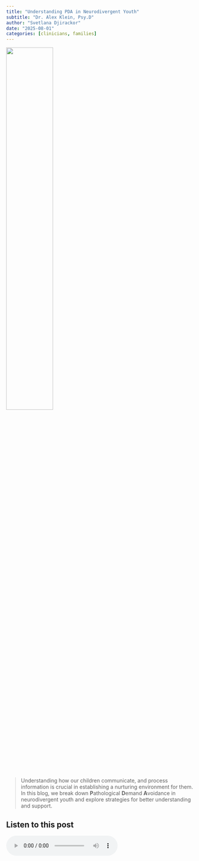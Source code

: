```yaml
---
title: "Understanding PDA in Neurodivergent Youth"
subtitle: "Dr. Alex Klein, Psy.D"
author: "Svetlana Djirackor"
date: "2025-08-01"
categories: [clinicians, families]
--- 
```


![](../figures/pda.png){width=50% fig-align="center"}

>
Understanding how our children communicate, and process information is crucial in establishing a nurturing environment for them. In this blog, we break down **P**athological **D**emand **A**voidance in neurodivergent youth and explore strategies for better understanding and support.

## Listen to this post

<audio controls>
  <source src="../../audio/pda/understanding_pda.mp3" type="audio/mpeg">
  Your browser does not support the audio element.
</audio>

## What is PDA?

Pathological Demand Avoidance (PDA) is a pattern of behavior in which a child goes to the extreme to avoid anything that feels like a demand even if the child may have the ability to complete a certain task. This behavior is termed "pathological" because it interferes with the child's functioning at school or at home.

## PDA Core Features
Some of the core features of PDA are:

-	An extreme, anxiety-based need for autonomy and control
-	Children (and adults) have a highly sensitive stress response system
-	Hypersensitive neuroception – automatic/unconscious system for detecting threat/safety
-	Perception of a loss of autonomy can have an extreme response

In some cases, PDA also manifests through the following characteristics

-	Social differences may be more subtle
-	Role play and pretend can be extreme
-	Hyperfocus can be on other people
-	Unable to comply with the daily demands of life
-	Sometimes can’t make themselves do things they want to do
-	May not see hierarchy or age differences
-	School refusal – presentation at home v at school

## PDA vs Other Types of Demand Avoidance
Demand avoidance is quite common and may not necessarily indicate PDA. Learn more about the differences between these two responses to demands, in [this article](https://neurodivergentinsights.com/pda-or-demand-avoidance/?srsltid=AfmBOor5rG6vXr6IRoPaxqClRblt33E-UBlB16K4vhDVWBNojQBQtVry).

There are many reasons why your child may avoid completing a task you ask them to do. This avoidance is often due to difficulty with:

-	Sensory experience
-	Initiating tasks
-	Switching from one task to the next
-	Anxiety about not doing well
-	Shame
-	Tolerating uncertainty
-	Lack of control/choice
-	Emotional regulation
-	Flexibility
-	Sustaining attention
-	Understanding expectations

#### Demands are everywhere
-	Direct demands e.g., from parents “Pick up your shoes”, “Go to school” etc.
-	Indirect demands e.g., internal demands like feeling hungry, sleepy, having to go to the bathroom etc
-	Internalized and Externalized Expressions of PDA
    - Externalized: more obvious behavior challenges like pushing back
    - Internalized: may mask some of their challenges. May agree to a task while thinking of ways to avoid completing that demand


## Common Causes of Dysregulation in Neurodivergent Youth

-	**Sensory triggers.** can lead to lowered frustration tolerance. For example, if your child had to spend the whole day in school, experienced a loud assembly and had too many tasks to complete by the end of the day, they may not have the capacity to tolerate the frustrating task of homework after school.

-	**Gap between expectation and reality/prediction error.** For example, say your child is used to getting home and receiving a particular snack from you. If that day you are all out of that snack, they may have a difficult time understanding why they cannot get that snack and self-regulating to accommodate that unexpected change in routine.

-	**Navigating a world designed for neurotypical people.** For example, in a world where there is an over-reliance on speech, your child may experience a dysregulation of senses if they are non-speaking or minimally-speaking and their conversation partner is not doing their part to accommodate that need.

-	**Parental/Adult expectations do not match the child’s abilities.** There was a study showing that half of parents believed their children have more ability to manage their impulses and control their emotions than they actually do.

## Hidden Disability
Can be really important to be aware of in PDA because they are not obvious to the adults surrounding your children.

-	There may be invisible stressors that occur throughout your child’s day
-	With the compounding of these stressors, your child may mask it throughout the day until they feel they are in a safe-enough environment to express themselves 


>
## Think
What if these hidden disabilities were more visible? For instance, how you respond to your child’s meltdown when you refuse them from using their iPad may be entirely different to your response if they experience a seizure. While even the underlying neurobiology is different in some sense, it is important to consider that both of these events are depictions of your child’s loss of control. 
>
This is where PDA really manifests as an unseen disability and can foster the false judgement that parents of children having a meltdown are undisciplined.


## Why understanding PDA is critical

-	Lightbulb moment: Parents come to PDA when all their previous interventions have not worked but PDA offers deeper understanding to what they are experiencing
-	Many parents getting the wrong advice and getting blamed when it doesn’t work
-	Parents know in their gut something isn’t right
-	Missed autism presentations/incorrect diagnoses due to stereotypes about what autism looks like
-	Parents seeking validation and confirmation of what they already know to be true
-	PDA strategies may be better for everyone

## PDA Strategies (**PANDA**)
Strategies derived from the PDA society to accommodate your child:

1. **P**ick Battles
  -	Look for opportunities to allow for choice and control
  -	Low demand approach (attuned parenting – meet your child where they are at. This lays a foundation of regulation and creates room for growth)
  -	Looking for opportunities to give your child a “win”

2. **A**nxiety management
  -	Low arousal approach
  -	Anticipate problems
  -	Look at meltdowns as panic attacks

3. **N**egotiation and Collaboration
  -	Proactive problem-solving; giving kids a say in solving their own problems
  -	Be flexible

4. **D**isguise and Manage Demands
  -	Be thoughtful with word choice
  -	Avoiding direct demands like “you need to”, “you’ve got to” – using “I wonder” statements (refer to the [AAC communication blog](../aac_2/pwr_imbalance.qmd) that talks about this too).
  -	Declarative language

5. **A**daptation
  -	Use humor, distraction, novelty and again, Be Flexible
  -	Connection over control

## Shifting Perspectives in the Neurodiversity Movement
-	**Won’t vs Can’t.** Viewing your child as someone who _can’t_ switch from one task to another or regulate their emotions in a particular way instead of someone who _won’t_ do what you want them to do

-	**What vs Why**. Switch from asking _what_ is the behavior we’re seeing to _why_ is this particular behavior happening. For instance, if you get a report from school about your child throwing a pencil or pinching a playmate, challenge yourself to ask why your child reacted in this way. Understanding _why_ this was your child’s behavior creates a space for proactively learning how to prevent this/meet your child’s need going forward.

-	**Control vs Comfort**. 

-	**External behavior vs internal experience**. Your child may be expressing an internal experience through external behavior such as a meltdown. When this happens, it is important to shift your focus from the external behavior to try to understand what internal experience may be influencing this situation.
 
-	**Inflexible vs Flexible**. Adults should be more flexible when handling big behavior challenges that arise.

-	**Independence vs Interdependence**. There can be an over-focus on independence. It is important, however, to keep in mind that we all depend on each other in some way and that we should be mindful of the expectation vs ability mismatch that may exist (discussed above)
  
-	**Changing the child vs Changing the system around the child**. If you see a problem, instead of focusing on what to change in your child, look at their environment and creatively address the stressors/make accommodations that would decrease the load on your child.

## So what is the “right” approach
There is no one “right” approach but here are a few things we can keep in mind:

-	Receiving a diagnosis of neurodivergence for your child can cause quite a few fears – especially about the future - to arise. As a parent it is important to reflect on your own parenting history, assess how your child is similar or different from you, and take time to process your fears.

-	Parent and child understand hidden stressors and recognize when stress is increasing.

-	As a parent, reflect on how you can make the hidden disability/stressors more visible so you can mitigate them before they become overwhelming.

-	Instead of considering yourself as the authority over your child, take on a “Relationship First” mentality where you exercise your flexibility and challenge your views on parental control of kids. This is _not_ the same as saying that you should let your child do whatever they want. It is, however, taking a different approach to parenting that gives your child more independence while maintaining their safety.
 
-	Striving toward the “just right” challenge by slowly increasing demands after period of increased regulation.

-	Come to a place of radical acceptance for the things we can’t change.  This is a messy and ever-changing process of parenting. You can both help your child and accept the way things are.

## Understanding Your Child’s Window of Tolerance
Metaphor for a state of balance in the nervous system that allows people to function at their best. 

Look for how to get your child to the optimal zone where they can cope with the demands of life. This can be impacted by everything from sleep/appetite to stress to sensory triggers 

## Finding the Right Balance
-	Stretching but not over-stretching. We don’t want to tear the hamstrings. Instead, we want to gently stretch our neurodivergent children while considering internal stressors that may exist as well as meeting them where they are.
 
-	We may not be able to reduce all demands. This varies from family to family for instance advocating for your child to have special accommodations at school.

-	What you can do is go into stress detective mode to uncover what stressors you can remove from your child’s life.

-	You can also adopt collaborative problem-solving (Ross Greene) where you work with your child to come up with mutually-agreeable solutions to problems ahead of time that you’ve identified as a priority. Low priority issues can be tabled for a time.

-	Knowing this isn’t permanent. The particularly hard time are often not long-lasting; they are windows of time that you come in and out of.

## Resources

-	[PDA North America](https://pdanorthamerica.org/)
-	[PDA Society (UK)](https://www.pdasociety.org.uk/) – has the most information
-	[Kristy Forbes – inTune with PDA](https://www.kristyforbes.com.au/pda)
- [Casey Ehrlich – At Peace Parents](https://www.atpeaceparents.com/)
-	[Amanda Diekman – Low Demand Parenting](https://www.amandadiekman.com/)
-	[Sandra McConnell – PDA Mama Bear](https://pdamamabear.com/home-%26-blog)
